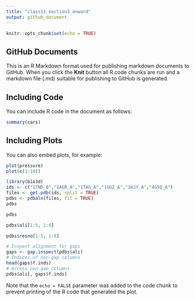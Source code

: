 ```yaml
---
title: "class11 section3 onward"
output: github_document
---
```


```r
knitr::opts_chunk$set(echo = TRUE)
```

## GitHub Documents

This is an R Markdown format used for publishing markdown documents to GitHub. When you click the **Knit** button all R code chunks are run and a markdown file (.md) suitable for publishing to GitHub is generated.

## Including Code

You can include R code in the document as follows:

```r
summary(cars)
```

## Including Plots

You can also embed plots, for example:

```r
plot(pressure)
plot(c(1:10))
```

```r
library(bio3d)
ids <- c("1TND_B","1AGR_A","1TAG_A","1GG2_A","1KJY_A","4G5Q_A")
files <- get.pdb(ids, split = TRUE)
pdbs <- pdbaln(files, fit = TRUE)
pdbs
```

```r
pdbs
```

```r
pdbs$ali[1:5, 1:8]
```

```r
pdbs$resno[1:5, 1:8]
```

```r
# Inspect alignment for gaps
gaps <- gap.inspect(pdbs$ali)
# Indices of non-gap columns
head(gaps$f.inds)
# Access non-gap columns
pdbs$ali[, gaps$f.inds]
```

Note that the `echo = FALSE` parameter was added to the code chunk to prevent printing of the R code that generated the plot.
